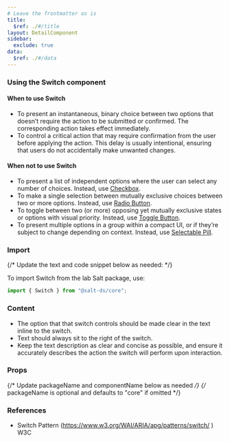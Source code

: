 ```yaml
---
# Leave the frontmatter as is
title:
  $ref: ./#/title
layout: DetailComponent
sidebar:
  exclude: true
data:
  $ref: ./#/data
---
```


### Using the Switch component

#### When to use Switch

- To present an instantaneous, binary choice between two options that doesn’t require the action to be submitted or confirmed. The corresponding action takes effect immediately.
- To control a critical action that may require confirmation from the user before applying the action. This delay is usually intentional, ensuring that users do not accidentally make unwanted changes.

#### When not to use Switch

- To present a list of independent options where the user can select any number of choices. Instead, use [Checkbox](../checkbox).
- To make a single selection between mutually exclusive choices between two or more options. Instead, use [Radio Button](../radio-button).
- To toggle between two (or more) opposing yet mutually exclusive states or options with visual priority. Instead, use [Toggle Button](../toggle-button).
- To present multiple options in a group within a compact UI, or if they’re subject to change depending on context. Instead, use [Selectable Pill](../pill).

### Import

{/* Update the text and code snippet below as needed: */}

To import Switch from the lab Salt package, use:

```js
import { Switch } from "@salt-ds/core";
```

### Content

- The option that that switch controls should be made clear in the text inline to the switch.
- Text should always sit to the right of the switch.
- Keep the text description as clear and concise as possible, and ensure it accurately describes the action the switch will perform upon interaction.

### Props

{/* Update packageName and componentName below as needed */}
{/* packageName is optional and defaults to "core" if omitted */}

<PropsTable packageName="lab" componentName="Switch" />

### References

- Switch Pattern (https://www.w3.org/WAI/ARIA/apg/patterns/switch/ ) W3C

